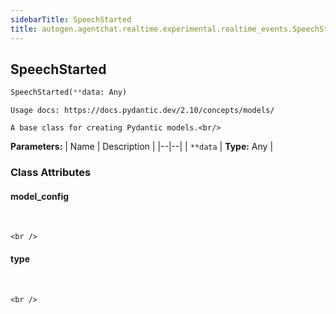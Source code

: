 ```yaml
---
sidebarTitle: SpeechStarted
title: autogen.agentchat.realtime.experimental.realtime_events.SpeechStarted
---
```

<h2 id="autogen.agentchat.realtime.experimental.realtime_events.SpeechStarted" class="doc doc-heading">
    <code class="doc-symbol doc-symbol-heading doc-symbol-class"></code>
    <span class="doc doc-object-name doc-class-name">SpeechStarted</span>
</h2>

```python
SpeechStarted(**data: Any)
```

    Usage docs: https://docs.pydantic.dev/2.10/concepts/models/
    
    A base class for creating Pydantic models.<br/>

<b>Parameters:</b>
| Name | Description |
|--|--|
| `**data` | **Type:** Any |

### Class Attributes

<code class="doc-symbol doc-symbol-heading doc-symbol-attribute"></code>
#### model_config
<br />

    <br />

<code class="doc-symbol doc-symbol-heading doc-symbol-attribute"></code>
#### type
<br />

    <br />